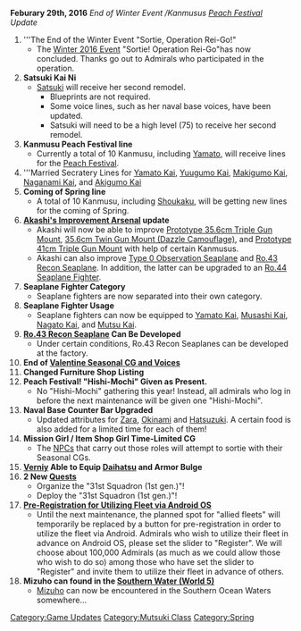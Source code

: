 {{UpdateBar
|PrevDate = February 24
|PrevYear = 2016
|NextDate = March 11
|NextYear = 2016
}}
'''Feburary 29th, 2016''' ''End of Winter Event /Kanmusus [[Seasonal/Spring Peach Festival 2016|Peach Festival]] Update''

# '''The End of the Winter Event "Sortie, Operation Rei-Go!"
#*The [[Winter 2016 Event]] "Sortie! Operation Rei-Go"has now concluded. Thanks go out to Admirals who participated in the operation.
# '''Satsuki Kai Ni'''
#*[[Satsuki]] will receive her second remodel. 
#** Blueprints are not required.
#** Some voice lines, such as her naval base voices, have been updated.
#**Satsuki will need to be a high level (75) to receive her second remodel.
#'''Kanmusu Peach Festival line'''
#* Currently a total of 10 Kanmusu, including [[Yamato]], will receive lines for the [[Seasonal/Spring Peach Festival 2016#Voices|Peach Festival]].
#'''Married Secratery Lines for [[Yamato|Yamato Kai]], [[Yuugumo|Yuugumo Kai]], [[Makigumo|Makigumo Kai]], [[Naganami|Naganami Kai]], and [[Akigumo|Akigumo Kai]]
#'''Coming of Spring line'''
#*A total of 10 Kanmusu, including [[Shoukaku]], will be getting new lines for the coming of Spring.
#'''[[Akashi's Improvement Arsenal]] update'''
#*Akashi will now be able to improve [[Prototype 35.6cm Triple Gun Mount]], [[35.6cm Twin Gun Mount (Dazzle Camouflage)]], and [[Prototype 41cm Triple Gun Mount]] with help of certain Kanmusus.
#*Akashi can also improve [[Type 0 Observation Seaplane]] and [[Ro.43 Recon Seaplane]]. In addition, the latter can be upgraded to an [[Ro.44 Seaplane Fighter]].
#'''Seaplane Fighter Category'''
#*Seaplane fighters are now separated into their own category. 
#'''Seaplane Fighter Usage'''
#*Seaplane fighters can now be equipped to [[Yamato|Yamato Kai]], [[Musashi|Musashi Kai]], [[Nagato|Nagato Kai]], and [[Mutsu|Mutsu Kai]].
#'''[[Ro.43 Recon Seaplane]] Can Be Developed'''
#*Under certain conditions, Ro.43 Recon Seaplanes can be developed at the factory.
#'''End of [[Seasonal/Valentine's Day 2016|Valentine Seasonal CG and Voices]]'''
#'''Changed Furniture Shop Listing'''
#'''Peach Festival! "Hishi-Mochi" Given as Present.'''
#*No "Hishi-Mochi" gathering this year! Instead, all admirals who log in before the next maintenance will be given one "Hishi-Mochi".
#'''Naval Base Counter Bar Upgraded'''
#*Updated attributes for [[Zara]], [[Okinami]] and [[Hatsuzuki]]. A certain food is also added for a limited time for each of them!
#'''Mission Girl / Item Shop Girl Time-Limited CG'''
#*The [[NPC]]s that carry out those roles will attempt to sortie with their Seasonal CGs.
#'''[[Verniy]] Able to Equip [[Daihatsu]] and Armor Bulge'''
#'''2 New [[Quests]]'''
#*Organize the "31st Squadron (1st gen.)"!
#*Deploy the "31st Squadron (1st gen.)"!
#'''[[Mobile Version Lottery|Pre-Registration for Utilizing Fleet via Android OS]]'''
#*Until the next maintenance, the planned spot for "allied fleets" will temporarily be replaced by a button for pre-registration in order to utilize the fleet via Android. Admirals who wish to utilize their fleet in advance on Android OS, please set the slider to "Register". We will choose about 100,000 Admirals (as much as we could allow those who wish to do so) among those who have set the slider to "Register" and invite them to utilize their fleet in advance of others.
#'''Mizuho can found in the [[World 5|Southern Water (World 5)]]'''
#*[[Mizuho]] can now be encountered in the Southern Ocean Waters somewhere...



[[Category:Game Updates]]
[[Category:Mutsuki Class]]
[[Category:Spring]]